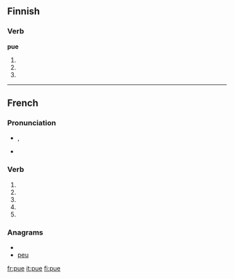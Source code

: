 {{also|PUE|pué}}
==Finnish==

===Verb===
'''pue'''

# {{fi-form of|type=verb|mood=indicative|tense=present connegative|[[pukea]]}}
# {{fi-form of|type=verb|pr=second-person|pl=singular|mood=imperative|tense=present|[[pukea]]}}
# {{fi-form of|type=verb|pr=second-person|pl=singular|mood=imperative|tense=present connegative|[[pukea]]}}

----

==French==

===Pronunciation===
* {{IPA|lang=fr|/py/}}, {{SAMPA|/py/}}
* {{homophones|pu|pues|puent|pus|put|pût|lang=fr}}

===Verb===
{{fr-verb-form}}

# {{form of|[[first-person|First-person]] [[singular]] [[present indicative]]|puer|lang=French}}
# {{form of|[[third-person|Third-person]] [[singular]] [[present indicative]]| puer|lang=French}}
# {{form of|First-person singular [[present subjunctive]]|puer|lang=French}}
# {{form of|[[third-person|Third-person]] singular [[present subjunctive]]| puer|lang=French}}
# {{form of|Second-person singular [[imperative]]|puer |lang=French}}

===Anagrams===
* {{alphagram|epu}}
* [[peu#French|peu]]

[[fr:pue]]
[[it:pue]]
[[fi:pue]]
